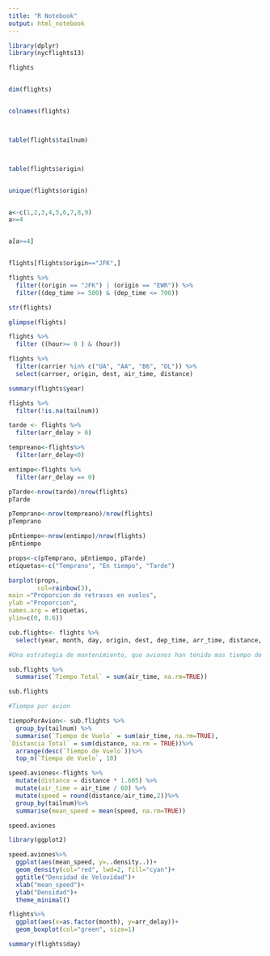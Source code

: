 ---
title: "R Notebook"
output: html_notebook
---


```{r}
library(dplyr)
library(nycflights13)
```

```{r}


flights


dim(flights)


colnames(flights)



table(flights$tailnum)



table(flights$origin)


unique(flights$origin)


a<-c(1,2,3,4,5,6,7,8,9)
a>=4


a[a>=4]


flights[flights$origin=="JFK",]
```




```{r}
flights %>%
  filter((origin == "JFK") | (origin == "EWR")) %>%
  filter((dep_time >= 500) & (dep_time <= 700))
```


```{r}
str(flights)
```

```{r}
glimpse(flights)
```
```{r}
flights %>%
  filter ((hour>= 0 ) & (hour))
```

```{r}
flights %>%
  filter(carrier %in% c("UA", "AA", "B6", "DL")) %>%
  select(carroer, origin, dest, air_time, distance)

```

```{r}
summary(flights$year)
```

```{r}
flights %>%
  filter(!is.na(tailnum))
```
```{r}
tarde <- flights %>%
  filter(arr_delay > 0)

tempreano<-flights%>%
  filter(arr_delay<0)

entimpo<-flights %>%
  filter(arr_delay == 0)


```


```{r}
pTarde<-nrow(tarde)/nrow(flights)
pTarde

```


```{r}
pTemprano<-nrow(tempreano)/nrow(flights)
pTemprano
```

```{r}
pEntiempo<-nrow(entimpo)/nrow(flights)
pEntiempo
```


```{r}
props<-c(pTemprano, pEntiempo, pTarde)
etiquetas<-c("Temprano", "En tiempo", "Tarde")
```

```{r}
barplot(props,
        col=rainbow(3),
main ="Proporcion de retrasos en vuelos",
ylab ="Proporcion",
names.arg = etiquetas,
ylim=c(0, 0.6))
```



```{r}
sub.flights<- flights %>%
  select(year, month, day, origin, dest, dep_time, arr_time, distance, air_time)
```


```{r}

#Una estrategia de mantenimiento, que aviones han tenido mas tiempo de vuelo

sub.flights %>%
  summarise(`Tiempo Total` = sum(air_time, na.rm=TRUE))


```

```{r}
sub.flights
```


```{r}
#Tiempo por avion

tiempoPorAvion<- sub.flights %>%
  group_by(tailnum) %>%
  summarise(`Tiempo de Vuelo` = sum(air_time, na.rm=TRUE),
`Distancia Total` = sum(distance, na.rm = TRUE))%>%
  arrange(desc(`Tiempo de Vuelo`))%>%
  top_n(`Tiempo de Vuelo`, 10)


```


```{r}
speed.aviones<-flights %>%
  mutate(distance = distance * 1.605) %>%
  mutate(air_time = air_time / 60) %>%
  mutate(speed = round(distance/air_time,2))%>%
  group_by(tailnum)%>%
  summarise(mean_speed = mean(speed, na.rm=TRUE))

speed.aviones
```


```{r}
library(ggplot2)
```


```{r}

speed.aviones%>%
  ggplot(aes(mean_speed, y=..density..))+
  geom_density(col="red", lwd=2, fill="cyan")+
  ggtitle("Densidad de Velovidad")+
  xlab("mean_speed")+
  ylab("Densidad")+
  theme_minimal()


```

```{r}

flights%>%
  ggplot(aes(x=as.factor(month), y=arr_delay))+
  geom_boxplot(col="green", size=1)


```
```{r}
summary(flights$day)
```



